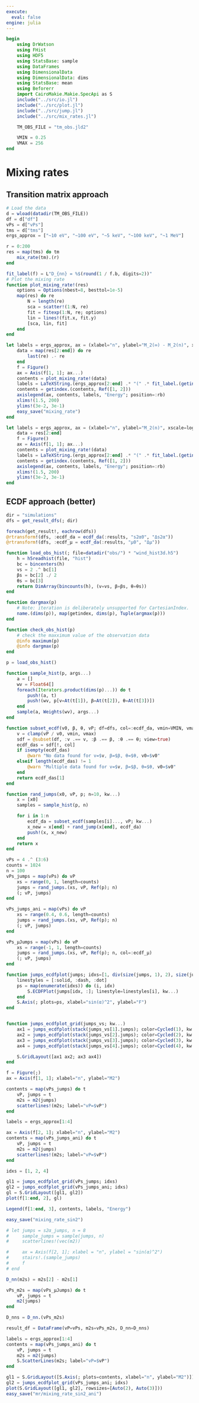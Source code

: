 ```yaml
---
execute: 
  eval: false
engine: julia
---
```


```julia
begin
    using DrWatson
    using FHist
    using HDF5
    using StatsBase: sample
    using DataFrames
    using DimensionalData
    using DimensionalData: dims
    using StatsBase: mean
    using Beforerr
    import CairoMakie.Makie.SpecApi as S
    include("../src/io.jl")
    include("../src/plot.jl")
    include("../src/jump.jl")
    include("../src/mix_rates.jl")

    TM_OBS_FILE = "tm_obs.jld2"

    VMIN = 0.25
    VMAX = 256
end
```

# Mixing rates

## Transition matrix approach

```julia
# Load the data
d = wload(datadir(TM_OBS_FILE))
df = d["df"]
vPs = d["vPs"]
tms = d["tms"]
ergs_approx = ["~10 eV", "~100 eV", "~5 keV", "~100 keV", "~1 MeV"]

r = 0:200
res = map(tms) do tm
    mix_rate(tm).(r)
end

fit_label(f) = L"D_{nn} = %$(round(1 / f.b, digits=2))"
# Plot the mixing rate
function plot_mixing_rate!(res)
    options = Options(nbest=8, besttol=1e-5)
    map(res) do re
        N = length(re)
        sca = scatter!(1:N, re)
        fit = fitexp(1:N, re; options)
        lin = lines!(fit.x, fit.y)
        [sca, lin, fit]
    end
end

let labels = ergs_approx, ax = (xlabel="n", ylabel="M_2(∞) - M_2(n)", xscale=log10, yscale=log10)
    data = map(res[2:end]) do re
        last(re) .- re
    end
    f = Figure()
    ax = Axis(f[1, 1]; ax...)
    contents = plot_mixing_rate!(data)
    labels = LaTeXString.(ergs_approx[2:end] .* "(" .* fit_label.(getindex.(contents, 3)) .* ")")
    contents = getindex.(contents, Ref([1, 2]))
    axislegend(ax, contents, labels, "Energy"; position=:rb)
    xlims!(1.5, 200)
    ylims!(3e-2, 3e-1)
    easy_save("mixing_rate")
end

let labels = ergs_approx, ax = (xlabel="n", ylabel="M_2(n)", xscale=log10, yscale=log10)
    data = res[2:end]
    f = Figure()
    ax = Axis(f[1, 1]; ax...)
    contents = plot_mixing_rate!(data)
    labels = LaTeXString.(ergs_approx[2:end] .* "(" .* fit_label.(getindex.(contents, 3)) .* ")")
    contents = getindex.(contents, Ref([1, 2]))
    axislegend(ax, contents, labels, "Energy"; position=:rb)
    xlims!(1.5, 200)
    ylims!(3e-2, 3e-1)
end

```

## ECDF approach (better)

```julia
dir = "simulations"
dfs = get_result_dfs(; dir)
```

```julia
foreach(get_result!, eachrow(dfs))
@rtransform!(dfs, :ecdf_da = ecdf_da(:results, "s2α0", "Δs2α"))
@rtransform!(dfs, :ecdf_μ = ecdf_da(:results, "μ0", "Δμ"))
```

```julia
function load_obs_hist(; file=datadir("obs/") * "wind_hist3d.h5")
    h = h5readhist(file, "hist")
    bc = bincenters(h)
    vs = 2 .^ bc[1]
    βs = bc[2] ./ 2
    θs = bc[3]
    return DimArray(bincounts(h), (v=vs, β=βs, θ=θs))
end

function dargmax(p)
    # Note: iteration is deliberately unsupported for CartesianIndex.
    name.(dims(p)), map(getindex, dims(p), Tuple(argmax(p)))
end

function check_obs_hist(p)
    # check the maxximum value of the observation data
    @info maximum(p)
    @info dargmax(p)
end

p = load_obs_hist()

function sample_hist(p, args...)
    a = []
    wv = Float64[]
    foreach(Iterators.product(dims(p)...)) do t
        push!(a, t)
        push!(wv, p[v=At(t[1]), β=At(t[2]), θ=At(t[3])])
    end
    sample(a, Weights(wv), args...)
end

```

```julia
function subset_ecdf(v0, β, θ, vP; df=dfs, col=:ecdf_da, vmin=VMIN, vmax=VMAX)
    v = clamp(vP / v0, vmin, vmax)
    sdf = @subset(df, :v .== v, :β .== β, :θ .== θ; view=true)
    ecdf_das = sdf[!, col]
    if isempty(ecdf_das)
        @warn "No data found for v=$v, β=$β, θ=$θ, v0=$v0"
    elseif length(ecdf_das) != 1
        @warn "Multiple data found for v=$v, β=$β, θ=$θ, v0=$v0"
    end
    return ecdf_das[1]
end

function rand_jumps(x0, vP, p; n=10, kw...)
    x = [x0]
    samples = sample_hist(p, n)

    for i in 1:n
        ecdf_da = subset_ecdf(samples[i]..., vP; kw...)
        x_new = x[end] + rand_jump(x[end], ecdf_da)
        push!(x, x_new)
    end
    return x
end
```

```julia
vPs = 4 .^ (3:6)
counts = 1024
n = 100
vPs_jumps = map(vPs) do vP
    xs = range(0, 1, length=counts)
    jumps = rand_jumps.(xs, vP, Ref(p); n)
    (; vP, jumps)
end

vPs_jumps_ani = map(vPs) do vP
    xs = range(0.4, 0.6, length=counts)
    jumps = rand_jumps.(xs, vP, Ref(p); n)
    (; vP, jumps)
end

vPs_μJumps = map(vPs) do vP
    xs = range(-1, 1, length=counts)
    jumps = rand_jumps.(xs, vP, Ref(p); n, col=:ecdf_μ)
    (; vP, jumps)
end
```

```julia
function jumps_ecdfplot(jumps; idxs=[1, div(size(jumps, 1), 2), size(jumps, 1)], kw...)
    linestyles = [:solid, :dash, :dot]
    ps = map(enumerate(idxs)) do (i, idx)
        S.ECDFPlot(jumps[idx, :]; linestyle=linestyles[i], kw...)
    end
    S.Axis(; plots=ps, xlabel="sin(α)^2", ylabel="F")
end


function jumps_ecdfplot_grid(jumps_vs; kw...)
    ax1 = jumps_ecdfplot(stack(jumps_vs[1].jumps); color=Cycled(1), kw...)
    ax2 = jumps_ecdfplot(stack(jumps_vs[2].jumps); color=Cycled(2), kw...)
    ax3 = jumps_ecdfplot(stack(jumps_vs[3].jumps); color=Cycled(3), kw...)
    ax4 = jumps_ecdfplot(stack(jumps_vs[4].jumps); color=Cycled(4), kw...)

    S.GridLayout([ax1 ax2; ax3 ax4])
end

```

```julia
f = Figure(;)
ax = Axis(f[1, 1]; xlabel="n", ylabel="M2")

contents = map(vPs_jumps) do t
    vP, jumps = t
    m2s = m2(jumps)
    scatterlines!(m2s; label="vP=$vP")
end

labels = ergs_approx[1:4]

ax = Axis(f[2, 1]; xlabel="n", ylabel="M2")
contents = map(vPs_jumps_ani) do t
    vP, jumps = t
    m2s = m2(jumps)
    scatterlines!(m2s; label="vP=$vP")
end

idxs = [1, 2, 4]

gl1 = jumps_ecdfplot_grid(vPs_jumps; idxs)
gl2 = jumps_ecdfplot_grid(vPs_jumps_ani; idxs)
gl = S.GridLayout([gl1, gl2])
plot(f[1:end, 2], gl)

Legend(f[1:end, 3], contents, labels, "Energy")

easy_save("mixing_rate_sin2")

# let jumps = s2α_jumps, n = 8
#     sample_jumps = sample(jumps, n)
#     scatterlines!(vec(m2))

#     ax = Axis(f[2, 1]; xlabel = "n", ylabel = "sin(α)^2")
#     stairs!.(sample_jumps)
#     f
# end
```

```julia
D_nn(m2s) = m2s[2] - m2s[1]

vPs_m2s = map(vPs_μJumps) do t
    vP, jumps = t
    m2(jumps)
end

D_nns = D_nn.(vPs_m2s)

result_df = DataFrame(vP=vPs, m2s=vPs_m2s, D_nn=D_nns)
```

```julia
labels = ergs_approx[1:4]
contents = map(vPs_jumps_ani) do t
    vP, jumps = t
    m2s = m2(jumps)
    S.ScatterLines(m2s; label="vP=$vP")
end

gl1 = S.GridLayout([S.Axis(; plots=contents, xlabel="n", ylabel="M2")])
gl2 = jumps_ecdfplot_grid(vPs_jumps_ani; idxs)
plot(S.GridLayout([gl1, gl2], rowsizes=[Auto(2), Auto(3)]))
easy_save("mr/mixing_rate_sin2_ani")
```